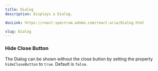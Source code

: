 ```yaml
---
title: Dialog
description: Displays a Dialog.

docLink: https://react-spectrum.adobe.com/react-aria/Dialog.html

slug: Dialog
---
```


<ComponentPreview name="dialog/preview" />

### Hide Close Button

The Dialog can be shown without the close button by setting the property `hideCloseButton` to `true`. Default is `false`.

<ComponentPreview name="dialog/hideCloseButton" />


